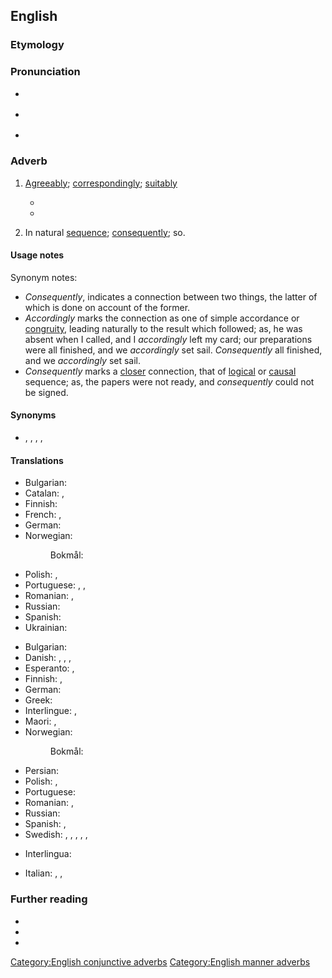 ==English==

===Etymology===
{{suffix|en|according|ly}}

===Pronunciation===
* {{a|US}} {{IPA|en|/ə.ˈkɔɹ.dɪŋ.li/}}
* {{a|UK}} {{IPA|en|/əˈkɔː(ɹ).dɪŋ.li/}}
* {{audio|en|en-us-accordingly.ogg|Audio (US)}}

===Adverb===
{{en-adv}}

# {{lb|en|manner}} [[agreeably|Agreeably]]; [[correspondingly]]; [[suitably]]
#* {{quote-book|en|passage=We may the number of ships behold, and so proceed '''accordingly'''.|author=Shakespeare|title=Antony and Cleopatra|section=III-ix}}
#* {{quote-book|en|year=1895|author=H. G. Wells|title=The Time Machine|chapter=X|passage=Now, I still think that for this box of matches to have escaped the wear of time for immemorial years was a strange, and for me, a most fortunate thing. Yet oddly enough I found here a far more unlikely substance, and that was camphor. I found it in a sealed jar, that, by chance, I supposed had been really hermetically sealed. I fancied at first the stuff was paraffin wax, and smashed the jar '''accordingly'''. But the odor of camphor was unmistakable.}}
# {{lb|en|conjunctive}} In natural [[sequence]]; [[consequently]]; so.

====Usage notes====
Synonym notes:
* ''Consequently'', indicates a connection between two things, the latter of which is done on account of the former.
* ''Accordingly'' marks the connection as one of simple accordance or [[congruity]], leading naturally to the result which followed; as, he was absent when I called, and I ''accordingly'' left my card; our preparations were all finished, and we ''accordingly'' set sail. ''Consequently'' all finished, and we ''accordingly'' set sail.
* ''Consequently'' marks a [[closer]] connection, that of [[logical]] or [[causal]] sequence; as, the papers were not ready, and ''consequently'' could not be signed.

====Synonyms====
* {{l|en|consequently}}, {{l|en|therefore}}, {{l|en|wherefore}}, {{l|en|hence}}, {{l|en|so}}

====Translations====
{{trans-top|agreeably; correspondingly; suitably; in a manner conformable}}
* Bulgarian: {{t+|bg|съответно}}
* Catalan: {{t+|ca|apropiadament}}, {{t|ca|tal com correspon}}
* Finnish: {{t|fi|sen mukaisesti}}
* French: {{t+|fr|en conséquence}}, {{t+|fr|conséquemment}}
* German: {{t+|de|dementsprechend}}
* Norwegian: {{t+|no|deretter}}
*: Bokmål: {{t|nb|tilsvarende}}
{{trans-mid}}
* Polish: {{t+|pl|odpowiednio}}, {{t+|pl|stosownie}}
* Portuguese: {{t|pt|correspondentemente}}, {{t|pt|conformemente}}, {{t|pt|acordadamente}}
* Romanian: {{t|ro|în consecință}}, {{t|ro|[[prin]] [[urmare]]}}
* Russian: {{t+|ru|соотве́тственно}}
* Spanish: {{t|es|en consecuencia}}
* Ukrainian: {{t|uk|відпові́дно}}
{{trans-bottom}}

{{trans-top|in natural sequence; consequently; so}}
* Bulgarian: {{t+|bg|следователно}}
* Danish: {{t|da|ergo}}, {{t+|da|derfor}}, {{t|da|altså}}, {{t|da|følgelig}}
* Esperanto: {{t|eo|sekve}}, {{t|eo|laŭ tio sekvas}}
* Finnish: {{t+|fi|niinpä}}, {{t|fi|siispä}}
* German: {{t+|de|logischerweise}}
* Greek: {{t+|el|επομένως}}
* Interlingue: {{t|ie|in consequentie}}, {{t|ie|pro to}}
* Maori: {{t|mi|nā konei}}, {{t|mi|nō konei}}
* Norwegian:
*: Bokmål: {{t|nb|følgelig}}
{{trans-mid}}
* Persian: {{t|fa|طبیعتاّ|tr=tabiatan|sc=fa-Arab}}
* Polish: {{t+|pl|więc}}, {{t+|pl|zatem}}
* Portuguese: {{t+|pt|consequentemente}}
* Romanian: {{t|ro|în conformitate}}, {{t|ro|[[ca]] [[atare]]}}
* Russian: {{t+|ru|сле́довательно}}
* Spanish: {{t+|es|por consiguiente}}, {{t|es|consecuentemente}}
* Swedish: {{t+|sv|därför}}, {{t+|sv|alltså}}, {{t-check|sv|följligen}}, {{t+|sv|följaktligen}}, {{t|sv|på grund af detta}}, {{t|sv|på denna grund}}
{{trans-bottom}}

{{checktrans-top}}
* Interlingua: {{t-check|ia|in consequentia}}
{{trans-mid}}
* Italian: {{t-check|it|di conseguenza}}, {{t-check|it|in conformità a}}, {{t+check|it|conformemente}}
{{trans-bottom}}

===Further reading===
* {{R:Webster 1913}}
* {{R:Century 1911}}
* {{R:OneLook}}

[[Category:English conjunctive adverbs]]
[[Category:English manner adverbs]]